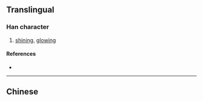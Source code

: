 {{also|煥}}
{{character info/new}}
==Translingual==

===Han character===
{{Han char|rn=86|rad=火|as=07|sn=11|four=|canj=FNBK,XFNBK|ids=⿰火奂}}

# [[shining]], [[glowing]]

====References====
* {{Han ref|kx=0673.111|hdz=32205.080|uh=7115|ud=28949}}

----

==Chinese==
{{zh-see|煥}}